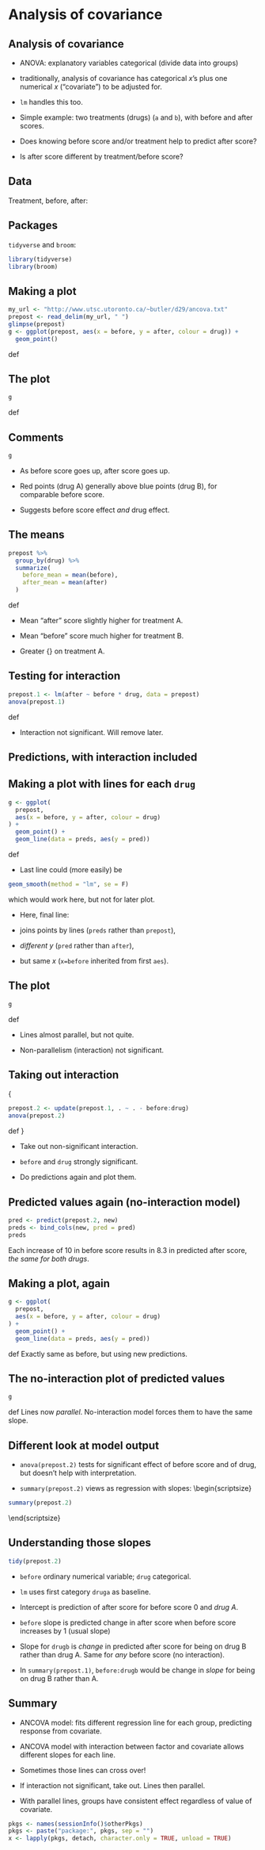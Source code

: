 
# Analysis of covariance

## Analysis of covariance


* ANOVA: explanatory variables categorical (divide data into groups)

* traditionally, analysis of covariance has categorical $x$'s plus one numerical $x$ ("covariate") to be adjusted for.

* `lm` handles this too.

* Simple example: two treatments (drugs) (`a` and `b`), with before and after scores. 


* 
Does knowing before score and/or treatment help to predict after score?

* Is after score different by treatment/before score?





## Data

Treatment, before, after:

\begin{multicols}{2}


```

a 5 20
a 10 23
a 12 30
a 9 25
a 23 34
a 21 40
a 14 27
a 18 38
a 6 24
a 13 31
b 7 19
b 12 26
b 27 33
b 24 35
b 18 30
b 22 31
b 26 34
b 21 28
b 14 23
b 9 22

```

\end{multicols}



## Packages
`tidyverse` and `broom`:
```r
library(tidyverse)
library(broom)
```

   


## Making a plot
```r
my_url <- "http://www.utsc.utoronto.ca/~butler/d29/ancova.txt"
prepost <- read_delim(my_url, " ")
glimpse(prepost)
g <- ggplot(prepost, aes(x = before, y = after, colour = drug)) +
  geom_point()
```
def 


## The plot
```r
g
```
def 


## Comments

```r
g
```

   



* As before score goes up, after score goes up.

* Red points (drug A) generally above blue points (drug B), for
comparable before score.

* Suggests before score effect *and* drug effect.


## The means
```r
prepost %>%
  group_by(drug) %>%
  summarize(
    before_mean = mean(before),
    after_mean = mean(after)
  )
```
def 


* Mean "after" score slightly higher for treatment A.

* Mean "before" score much higher for treatment B.

* Greater {\em improvement} on treatment A. 



## Testing for interaction
```r
prepost.1 <- lm(after ~ before * drug, data = prepost)
anova(prepost.1)
```
def 


* Interaction not significant. Will remove later.


## Predictions, with interaction included
\begin{multicols}{2}
Make combinations of before score and drug:
```r
new <- crossing(
  before = c(5, 15, 25),
  drug = c("a", "b")
)
new
```

   

Do predictions:

```r
pred <- predict(prepost.1, new)
preds <- bind_cols(new, pred = pred)
preds
```

 
\end{multicols}



## Making a plot with lines for each `drug`
```r
g <- ggplot(
  prepost,
  aes(x = before, y = after, colour = drug)
) +
  geom_point() +
  geom_line(data = preds, aes(y = pred))
```
def 


* Last line could (more easily) be 

```r
geom_smooth(method = "lm", se = F)
```

 

which would work here, but not for later plot.

* Here, final line:


*   joins points by lines \emph{for different data
set} (`preds` rather than `prepost`),

*   *different $y$* (`pred` rather than `after`),

* but same $x$ (`x=before` inherited from first `aes`).




## The plot
```r
g
```
def 

 
* Lines almost parallel, but not quite.
 
* Non-parallelism (interaction) not significant.
 

## Taking out interaction
{\small
```r
prepost.2 <- update(prepost.1, . ~ . - before:drug)
anova(prepost.2)
```
def 
}


* Take out non-significant interaction.

* `before` and `drug` strongly significant.

* Do predictions again and plot them.



## Predicted values again (no-interaction model)
```r
pred <- predict(prepost.2, new)
preds <- bind_cols(new, pred = pred)
preds
```

 
Each increase of 10 in before score results in 8.3 in predicted after
score, *the same for both drugs*.


## Making a plot, again
```r
g <- ggplot(
  prepost,
  aes(x = before, y = after, colour = drug)
) +
  geom_point() +
  geom_line(data = preds, aes(y = pred))
```
def 
Exactly same as before, but using new predictions.


## The no-interaction plot of predicted values
```r
g
```
def 
Lines now *parallel*. No-interaction model forces them
to have the same slope. 



## Different look at model output


* `anova(prepost.2)` tests for significant effect of
before score and of drug, but doesn't help with interpretation.

* `summary(prepost.2)` views as regression with slopes:
\begin{scriptsize}
```r
summary(prepost.2)
```

       
\end{scriptsize}



## Understanding those slopes
```r
tidy(prepost.2)
```

     



* `before` ordinary numerical variable; `drug`
categorical. 

* `lm` uses first category `druga` as baseline.

* Intercept is prediction of after score for before score 0 and
*drug A*.

* `before` slope is predicted change in after score when
before score increases by 1 (usual slope)

* Slope for `drugb` is *change* in predicted after
score for being on drug B rather than drug A. Same for *any*
before score (no interaction).

* In `summary(prepost.1)`, `before:drugb` would be change in
*slope* for being on drug B rather than A.



## Summary


* ANCOVA model: fits different regression line for each group,
predicting response from covariate.

* ANCOVA model with interaction between factor and covariate
allows different slopes for each line.

* Sometimes those lines can cross over!

* If interaction not significant, take out. Lines then parallel.

* With parallel lines, groups have consistent effect regardless
of value of covariate.


```r
pkgs <- names(sessionInfo()$otherPkgs)
pkgs <- paste("package:", pkgs, sep = "")
x <- lapply(pkgs, detach, character.only = TRUE, unload = TRUE)
```

   


